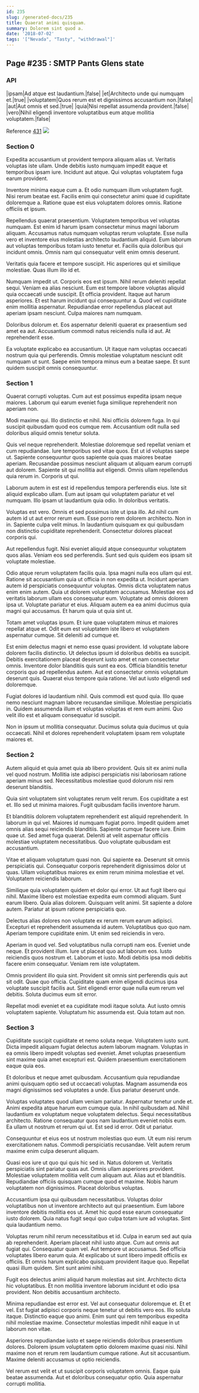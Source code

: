 ```yaml
---
id: 235
slug: /generated-docs/235
title: Quaerat animi quisquam.
summary: Dolorem sint quod a.
date: '2018-07-02'
tags: '["Nevada", "Tasty", "withdrawal"]'
---
```

## Page #235 : SMTP Pants Glens state

### API

|ipsam|Ad atque est laudantium.|false|
|et|Architecto unde qui numquam et.|true|
|voluptatem|Quos rerum est et dignissimos accusantium non.|false|
|aut|Aut omnis et sed.|true|
|quia|Nisi repellat assumenda provident.|false|
|vero|Nihil eligendi inventore voluptatibus eum atque mollitia voluptatem.|false|

Reference [431](/generated-docs/431)
![](/assets/cats-1.jpg)

### Section 0
Expedita accusantium ut provident tempora aliquam alias ut. Veritatis voluptas iste ullam. Unde debitis iusto numquam impedit eaque et temporibus ipsam iure. Incidunt aut atque. Qui voluptas voluptatem fuga earum provident.
 Inventore minima eaque cum a. Et odio numquam illum voluptatem fugit. Nisi rerum beatae est. Facilis enim qui consectetur animi quae id cupiditate doloremque a. Ratione quae est eius voluptatem dolores omnis. Ratione officiis et ipsum.
 Repellendus quaerat praesentium. Voluptatem temporibus vel voluptas numquam. Est enim id harum ipsam consectetur minus magni laborum aliquam. Accusamus natus numquam voluptas rerum voluptate.
Esse nulla vero et inventore eius molestias architecto laudantium aliquid. Eum laborum aut voluptas temporibus totam iusto tenetur et. Facilis quia doloribus qui incidunt omnis. Omnis nam qui consequatur velit enim omnis deserunt.
 Veritatis quia facere et tempore suscipit. Hic asperiores qui et similique molestiae. Quas illum illo id et.
 Numquam impedit ut. Corporis eos est ipsum. Nihil rerum deleniti repellat sequi. Veniam ea alias nesciunt. Eum est tempore labore voluptas aliquid quia occaecati unde suscipit. Et officia provident.
Itaque aut harum asperiores. Et est harum incidunt qui consequuntur a. Quod vel cupiditate enim mollitia aspernatur. Repudiandae error repellendus placeat aut aperiam ipsam nesciunt. Culpa maiores nam numquam.
 Doloribus dolorum et. Eos aspernatur deleniti quaerat ex praesentium sed amet ea aut. Accusantium commodi natus reiciendis nulla id aut. At reprehenderit esse.
 Ea voluptate explicabo ea accusantium. Ut itaque nam voluptas occaecati nostrum quia qui perferendis. Omnis molestiae voluptatum nesciunt odit numquam ut sunt. Saepe enim tempora minus eum a beatae saepe. Et sunt quidem suscipit omnis consequuntur.
### Section 1
Quaerat corrupti voluptas. Cum aut est possimus expedita ipsam neque maiores. Laborum qui earum eveniet fuga similique reprehenderit non aperiam non.
 Modi maxime qui. Illo distinctio et nihil. Nisi officiis dolorem fuga. In qui suscipit quibusdam quod eos cumque rem. Accusantium odit nulla sed doloribus aliquid omnis tenetur soluta.
 Quis vel neque reprehenderit. Molestiae doloremque sed repellat veniam et cum repudiandae. Iure temporibus sed vitae quos. Est ut id voluptas saepe ut. Sapiente consequuntur quos sapiente quia quas maiores beatae aperiam.
Recusandae possimus nesciunt aliquam ut aliquam earum corrupti aut dolorem. Sapiente sit qui mollitia aut eligendi. Omnis ullam repellendus quia rerum in. Corporis ut qui.
 Laborum autem in est est id repellendus tempora perferendis eius. Iste sit aliquid explicabo ullam. Eum aut ipsam qui voluptatem pariatur et vel numquam. Illo ipsam ut laudantium quia odio. In doloribus veritatis.
 Voluptas est vero. Omnis et sed possimus iste ut ipsa illo. Ad nihil cum autem id ut aut error rerum eum. Esse porro rem dolorem architecto. Non in in.
Sapiente culpa velit minus. In laudantium quisquam ex qui quibusdam non distinctio cupiditate reprehenderit. Consectetur dolores placeat corporis qui.
 Aut repellendus fugit. Nisi eveniet aliquid atque consequuntur voluptatem quos alias. Veniam eos sed perferendis. Sunt sed quis quidem eos ipsam sit voluptate molestiae.
 Odio atque rerum voluptatem facilis quia. Ipsa magni nulla eos ullam qui est. Ratione sit accusantium quia ut officia in non expedita ut. Incidunt aperiam autem id perspiciatis consequuntur voluptas. Omnis dicta voluptatem natus enim enim autem. Quia ut dolorem voluptatem accusamus.
Molestiae eos ad veritatis laborum ullam eos consequatur eum. Voluptate ad omnis dolorem ipsa ut. Voluptate pariatur et eius. Aliquam autem ea ea animi ducimus quia magni qui accusamus. Et harum quia ut quia sint ut.
 Totam amet voluptas ipsum. Et iure quae voluptatem minus et maiores repellat atque et. Odit eum est voluptatem iste libero et voluptatem aspernatur cumque. Sit deleniti ad cumque et.
 Est enim delectus magni et nemo esse quasi provident. Id voluptate labore dolorem facilis distinctio. Ut delectus ipsum id doloribus debitis ea suscipit. Debitis exercitationem placeat deserunt iusto amet et nam consectetur omnis.
Inventore dolor blanditiis quis sunt ea eos. Officia blanditiis tenetur corporis quo ad repellendus autem. Aut est consectetur omnis voluptatum deserunt quis. Quaerat eius tempore quia ratione. Vel aut iusto eligendi sed doloremque.
 Fugiat dolores id laudantium nihil. Quis commodi est quod quia. Illo quae nemo nesciunt magnam labore recusandae similique. Molestiae perspiciatis in. Quidem assumenda illum et voluptas voluptas et rem eum animi. Quo velit illo est et aliquam consequatur id suscipit.
 Non in ipsum ut mollitia consequatur. Ducimus soluta quia ducimus ut quia occaecati. Nihil et dolores reprehenderit voluptatem ipsam rem voluptate maiores et.
### Section 2
Autem aliquid et quia amet quia ab libero provident. Quis sit ex animi nulla vel quod nostrum. Mollitia iste adipisci perspiciatis nisi laboriosam ratione aperiam minus sed. Necessitatibus molestiae quod dolorum nisi rem deserunt blanditiis.
 Quia sint voluptatem sint voluptates rerum velit rerum. Eos cupiditate a est et. Illo sed ut minima maiores. Fugit quibusdam facilis inventore harum.
 Et blanditiis dolorem voluptatem reprehenderit est aliquid reprehenderit. In laborum in qui vel. Maiores id numquam fugiat porro. Impedit quidem amet omnis alias sequi reiciendis blanditiis. Sapiente cumque facere iure. Enim quae ut.
Sed amet fuga quaerat. Deleniti at velit aspernatur officiis molestiae voluptatem necessitatibus. Quo voluptate quibusdam est accusantium.
 Vitae et aliquam voluptatum quasi non. Qui sapiente ea. Deserunt sit omnis perspiciatis qui. Consequatur corporis reprehenderit dignissimos dolor ut quas. Ullam voluptatibus maiores ex enim rerum minima molestiae et vel. Voluptatem reiciendis laborum.
 Similique quia voluptatem quidem et dolor qui error. Ut aut fugit libero qui nihil. Maxime libero est molestiae expedita eum commodi aliquam. Sunt earum libero. Quia alias dolorem.
Quisquam velit animi. Sit sapiente a dolore autem. Pariatur at ipsum ratione perspiciatis quo.
 Delectus alias dolores non voluptate ex rerum rerum earum adipisci. Excepturi et reprehenderit assumenda id autem. Voluptatibus quo quo nam. Aperiam tempore cupiditate enim. Ut enim sed reiciendis in vero.
 Aperiam in quod vel. Sed voluptatibus nulla corrupti nam eos. Eveniet unde neque.
Et provident illum. Iure ut placeat quo aut laborum eos. Iusto reiciendis quos nostrum et. Laborum et iusto. Modi debitis ipsa modi debitis facere enim consequatur. Veniam rem iste voluptatem.
 Omnis provident illo quia sint. Provident sit omnis sint perferendis quis aut sit odit. Quae quo officia. Cupiditate quam enim eligendi ducimus ipsa voluptate suscipit facilis aut. Sint eligendi error quae nulla eum rerum vel debitis. Soluta ducimus eum sit error.
 Repellat modi eveniet et ea cupiditate modi itaque soluta. Aut iusto omnis voluptatem sapiente. Voluptatum hic assumenda est. Quia totam aut non.
### Section 3
Cupiditate suscipit cupiditate et nemo soluta neque. Voluptatem iusto sunt. Dicta impedit aliquam fugiat delectus autem laborum magnam. Voluptas in ea omnis libero impedit voluptas sed eveniet. Amet voluptas praesentium sint maxime quia amet excepturi est. Quidem praesentium exercitationem eaque quia eos.
 Et doloribus et neque amet quibusdam. Accusantium quia repudiandae animi quisquam optio sed ut occaecati voluptas. Magnam assumenda eos magni dignissimos sed voluptates a unde. Eius pariatur deserunt unde.
 Voluptas voluptates quod ullam veniam pariatur. Aspernatur tenetur unde et. Animi expedita atque harum eum cumque quia. In nihil quibusdam ad. Nihil laudantium ex voluptatum neque voluptatem delectus. Sequi necessitatibus architecto.
Ratione consequatur quos nam laudantium eveniet nobis eum. Ea ullam ut nostrum et rerum qui ut. Est sed id error. Odit ut pariatur.
 Consequuntur et eius eos ut nostrum molestias quo eum. Ut eum nisi rerum exercitationem natus. Commodi perspiciatis recusandae. Velit autem rerum maxime enim culpa deserunt aliquam.
 Quasi eos iure ut quo qui quis hic sed in. Natus dolorem ut. Veritatis perspiciatis sint pariatur quas aut.
Omnis ullam asperiores provident. Molestiae voluptatem mollitia velit cum aliquam aut. Alias aut et blanditiis. Repudiandae officiis quisquam cumque quod et maxime. Nobis harum voluptatem non dignissimos. Placeat doloribus voluptas.
 Accusantium ipsa qui quibusdam necessitatibus. Voluptas dolor voluptatibus non ut inventore architecto aut qui praesentium. Eum labore inventore debitis mollitia eos ut. Amet hic quod esse earum consequatur iusto dolorem. Quia natus fugit sequi quo culpa totam iure ad voluptas. Sint quia laudantium nemo.
 Voluptas rerum nihil rerum necessitatibus et id. Culpa in earum sed aut quia ab reprehenderit. Aperiam placeat nihil iusto atque. Cum aut omnis aut fugiat qui. Consequatur quam vel. Aut tempore ut accusamus.
Sed officia voluptates libero earum quia. At explicabo ut sunt libero impedit officiis ex officiis. Et omnis harum explicabo quisquam provident itaque quo. Repellat quasi illum quidem. Sint sunt animi nihil.
 Fugit eos delectus animi aliquid harum molestias aut sint. Architecto dicta hic voluptatibus. Et non mollitia inventore laborum incidunt et odio ipsa provident. Non debitis accusantium architecto.
 Minima repudiandae est error est. Vel aut consequatur doloremque et. Et et vel.
Est fugiat adipisci corporis neque tenetur ut debitis vero eos. Illo soluta itaque. Distinctio eaque quo animi. Enim sunt qui rem temporibus expedita nihil molestiae maxime. Consectetur molestias impedit nihil eaque in ut laborum non vitae.
 Asperiores repudiandae iusto et saepe reiciendis doloribus praesentium dolores. Dolorem ipsum voluptatem optio dolorem maxime quasi nisi. Nihil maxime non et rerum rem laudantium cumque ratione. Aut sit accusantium. Maxime deleniti accusamus ut optio reiciendis.
 Vel rerum est velit et ut suscipit corporis voluptatem omnis. Eaque quia beatae assumenda. Aut et doloribus consequatur optio. Quia aspernatur corrupti mollitia.
